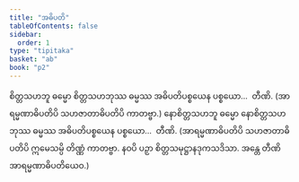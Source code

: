 ```yaml
---
title: "အဓိပတိ"
tableOfContents: false
sidebar:
  order: 1
type: "tipitaka"
basket: "ab"
book: "p2"
---
```



<DynamicBreadcrumb />

<Division number="259" book="p2" e="ch" v="38" p="155">

<Paragraph number="2957" book="p2">
စိတ္တသဟဘူ ဓမ္မော စိတ္တသဟဘုဿ ဓမ္မဿ အဓိပတိပစ္စယေန ပစ္စယော…  တီဏိ. (အာရမ္မဏာဓိပတိပိ သဟဇာတာဓိပတိပိ ကာတဗ္ဗာ.)
</Paragraph>

<Paragraph number="2958" book="p2">
နောစိတ္တသဟဘူ ဓမ္မော နောစိတ္တသဟဘုဿ ဓမ္မဿ အဓိပတိပစ္စယေန ပစ္စယော…  တီဏိ. (အာရမ္မဏာဓိပတိပိ သဟဇာတာဓိပတိပိ ဣမေသမ္ပိ တိဏ္ဏံ ကာတဗ္ဗာ. နဝပိ ပဉှာ စိတ္တသမုဋ္ဌာနဒုကသဒိသာ. အန္တေ တီဏိ အာရမ္မဏာဓိပတိယေဝ.)
</Paragraph>
</Division>